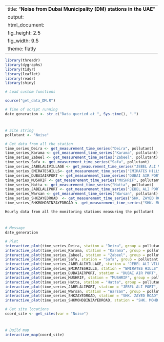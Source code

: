 
---
title: "**Noise from Dubai Municipality (DM) stations in the UAE**"
output:
  html_document:
    fig_height: 2.5
    fig_width: 9.5
    theme: flatly
---

```{r set_up, message = FALSE, echo = FALSE, warning = FALSE}
library(threadr)
library(dygraphs)
library(tidyr)
library(leaflet)
library(readr)
library(shiny)

# Load custom functions

source("get_data_DM.R")

# Time of script running
date_generation <- str_c("Data queried at ", Sys.time(), ".")
```
# 

## 
```{r import_data, message = FALSE, echo = FALSE, results = "hide", cache = TRUE, warning = FALSE}

# Site string
pollutant <- "Noise"

# Get data from all the station
time_series_Deira <- get_measurement_time_series("Deira", pollutant)
time_series_Karama <- get_measurement_time_series("Karama", pollutant)
time_series_Zabeel <- get_measurement_time_series("Zabeel", pollutant)
time_series_Safa <- get_measurement_time_series("Safa", pollutant)
time_series_JABELALIVILLAGE <- get_measurement_time_series("JEBEL ALI VILLAGE", pollutant)
time_series_EMIRATESHILLS<- get_measurement_time_series("EMIRATES HILLS", pollutant)
time_series_DUBAIAIRPORT <- get_measurement_time_series("DUBAI AIR PORT", pollutant)
time_series_MUSHRIF <- get_measurement_time_series("MUSHRIF", pollutant)
time_series_Hatta <- get_measurement_time_series("Hatta", pollutant)
time_series_JABELALIPORT <- get_measurement_time_series("JEBEL ALI PORT", pollutant)
time_series_Warsan <- get_measurement_time_series("Warsan", pollutant)
time_series_SHKZAYEDROAD  <- get_measurement_time_series("SHK. ZAYED ROAD", pollutant)
time_series_SHKMOHDBINZAYEDROAD <- get_measurement_time_series("SHK. MOHD. BIN ZAYED ROAD", pollutant)

```

 `Hourly data from all the monitoring stations measuring the pollutant`
 
# 

## 

```{r plot_NCMS_NO2, echo = FALSE, cache = TRUE}
# Message
date_generation

# Plot
interactive_plot(time_series_Deira, station = "Deira", group = pollutant, pollu= "Noise")
interactive_plot(time_series_Karama, station = "Karama", group = pollutant, pollu= "Noise")
interactive_plot(time_series_Zabeel, station = "Zabeel", group = pollutant, pollu= "Noise")
interactive_plot(time_series_Safa, station = "Safa", group = pollutant, pollu= "Noise")
interactive_plot(time_series_JABELALIVILLAGE, station = "JEBEL ALI VILLAGE", group = pollutant, pollu= "Noise")
interactive_plot(time_series_EMIRATESHILLS, station = "EMIRATES HILLS", group = pollutant, pollu= "Noise")
interactive_plot(time_series_DUBAIAIRPORT, station = "DUBAI AIR PORT", group = pollutant, pollu= "Noise")
interactive_plot(time_series_MUSHRIF, station = "MUSHRIF", group = pollutant, pollu= "Noise")
interactive_plot(time_series_Hatta, station = "Hatta", group = pollutant, pollu= "Noise")
interactive_plot(time_series_JABELALIPORT, station = "JEBEL ALI PORT", group = pollutant, pollu= "Noise")
interactive_plot(time_series_Warsan, station = "Warsan", group = pollutant, pollu= "Noise")
interactive_plot(time_series_SHKZAYEDROAD, station = "SHK. ZAYED ROAD", group = pollutant, pollu= "Noise")
interactive_plot(time_series_SHKMOHDBINZAYEDROAD, station = "SHK. MOHD. BIN ZAYED ROAD", group = pollutant, pollu= "Noise")

```


```{r import_data_for_map, message = FALSE, echo = FALSE, results = "hide", cache = TRUE}
# Get site locations
coord_site <- get_sites(var = "Noise")

```
#
 
##

```{r map, fig.height = 8, echo = FALSE, message = FALSE, cache = TRUE}
# Build map
interactive_map(coord_site)
```

 
 